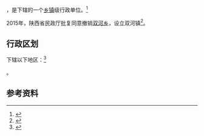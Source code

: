 {{中国乡级行政区|61/06/25/200/000}}

'''{{PAGENAMEBASE}}'''，是{{PRC admin/fullname|61/06/25/200/000|3}}下辖的一个[[乡镇|乡镇]]级行政单位。<ref>{{PRC admin/ref sgc|{{PRC admin/parent|61/06/25/200/000}}}}</ref>

2015年，陕西省民政厅批复同意撤销[[双河乡_(志丹县)|双河乡]]，设立双河镇<ref>{{Cite web |url=http://news.xinhuanet.com/local/2015-06/28/c_127959075.htm |title=陕西省民政厅关于陕西省乡镇行政区划调整的公告 |accessdate=2017-09-14 |archive-date=2017-09-13 |archive-url=https://web.archive.org/web/20170913183916/http://news.xinhuanet.com/local/2015-06/28/c_127959075.htm |dead-url=no }}</ref>。

== 行政区划 ==

{{PAGENAMEBASE}}下辖以下地区：<ref>{{PRC admin/ref sgc|61/06/25/200/000}}</ref>

{{PRC admin/children|61/06/25/200/000}}。

== 参考资料 ==

{{reflist}}

{{行政区划小作品}}
{{PRC admin/navcat|61/06/25/200/000}}